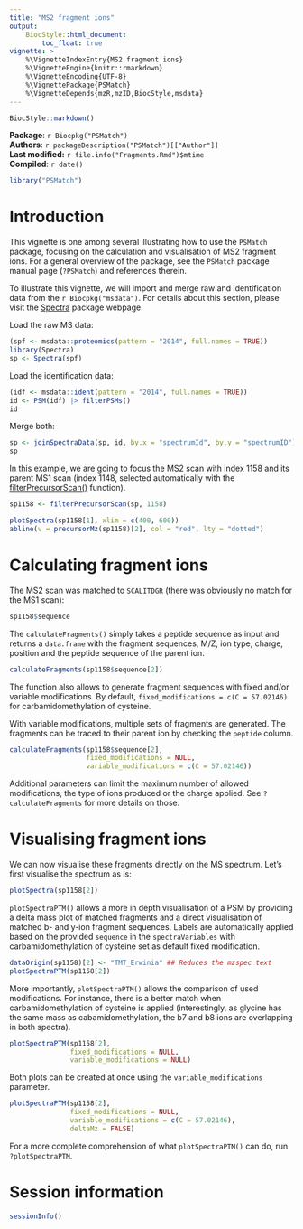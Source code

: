 ```yaml
---
title: "MS2 fragment ions"
output:
    BiocStyle::html_document:
        toc_float: true
vignette: >
    %\VignetteIndexEntry{MS2 fragment ions}
    %\VignetteEngine{knitr::rmarkdown}
    %\VignetteEncoding{UTF-8}
    %\VignettePackage{PSMatch}
    %\VignetteDepends{mzR,mzID,BiocStyle,msdata}
---
```


```r
BiocStyle::markdown()
```

**Package**: `r Biocpkg("PSMatch")`<br />
**Authors**: `r packageDescription("PSMatch")[["Author"]] `<br />
**Last modified:** `r file.info("Fragments.Rmd")$mtime`<br />
**Compiled**: `r date()`

```r
library("PSMatch")
```

# Introduction

This vignette is one among several illustrating how to use the
`PSMatch` package, focusing on the calculation and visualisation of
MS2 fragment ions. For a general overview of the package, see the
`PSMatch` package manual page (`?PSMatch`) and references therein.


To illustrate this vignette, we will import and merge raw and
identification data from the `r Biocpkg("msdata")`. For details about
this section, please visit the
[Spectra](https://rformassspectrometry.github.io/Spectra/articles/Spectra.html)
package webpage.

Load the raw MS data:

```r
(spf <- msdata::proteomics(pattern = "2014", full.names = TRUE))
library(Spectra)
sp <- Spectra(spf)
```

Load the identification data:

```r
(idf <- msdata::ident(pattern = "2014", full.names = TRUE))
id <- PSM(idf) |> filterPSMs()
id
```

Merge both:

```r
sp <- joinSpectraData(sp, id, by.x = "spectrumId", by.y = "spectrumID")
sp
```

In this example, we are going to focus the MS2 scan with index 1158
and its parent MS1 scan (index 1148, selected automatically with the
[filterPrecursorScan()](https://rformassspectrometry.github.io/Spectra/reference/MsBackend.html)
function).

```r
sp1158 <- filterPrecursorScan(sp, 1158)
```

```r
plotSpectra(sp1158[1], xlim = c(400, 600))
abline(v = precursorMz(sp1158)[2], col = "red", lty = "dotted")
```

# Calculating fragment ions

The MS2 scan was matched to `SCALITDGR` (there was obviously no match for 
the MS1 scan):

```r
sp1158$sequence
```

The `calculateFragments()` simply takes a peptide sequence as input
and returns a `data.frame` with the fragment sequences, M/Z, ion type,
charge, position and the peptide sequence of the parent ion.

```r
calculateFragments(sp1158$sequence[2])
```

The function also allows to generate fragment sequences with fixed and/or
variable modifications. By default, `fixed_modifications = c(C = 57.02146)` for
carbamidomethylation of cysteine.

With variable modifications, multiple sets of fragments are generated. The 
fragments can be traced to their parent ion by checking the `peptide` column.

```r
calculateFragments(sp1158$sequence[2], 
                   fixed_modifications = NULL,
                   variable_modifications = c(C = 57.02146))
```

Additional parameters can limit the maximum number of allowed modifications, 
the type of ions produced or the charge applied. See `?calculateFragments` for
more details on those. 

# Visualising fragment ions

We can now visualise these fragments directly on the MS
spectrum. Let's first visualise the spectrum as is:

```r
plotSpectra(sp1158[2])
```

`plotSpectraPTM()` allows a more in depth visualisation of a PSM by providing 
a delta mass plot of matched fragments and a direct visualisation of matched 
b- and y-ion fragment sequences. Labels are automatically applied based on the 
provided `sequence` in the `spectraVariables` with carbamidomethylation of 
cysteine set as default fixed modification. 

```r
dataOrigin(sp1158)[2] <- "TMT_Erwinia" ## Reduces the mzspec text
plotSpectraPTM(sp1158[2])
```

More importantly, `plotSpectraPTM()` allows the comparison of used modifications.
For instance, there is a better match when carbamidomethylation of cysteine 
is applied (interestingly, as glycine has the same mass as cabamidomethylation, 
the b7 and b8 ions are overlapping in both spectra).

```r
plotSpectraPTM(sp1158[2], 
               fixed_modifications = NULL,
               variable_modifications = NULL)
```

Both plots can be created at once using the `variable_modifications` parameter.

```r
plotSpectraPTM(sp1158[2], 
               fixed_modifications = NULL,
               variable_modifications = c(C = 57.02146),
               deltaMz = FALSE)
```

For a more complete comprehension of what `plotSpectraPTM()` can do, run
`?plotSpectraPTM`.

# Session information

```r
sessionInfo()
```
